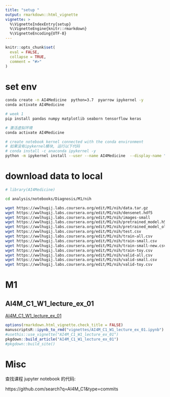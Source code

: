 ```yaml
---
title: "setup "
output: rmarkdown::html_vignette
vignette: >
  %\VignetteIndexEntry{setup}
  %\VignetteEngine{knitr::rmarkdown}
  %\VignetteEncoding{UTF-8}
---
```


```r
knitr::opts_chunk$set(
  eval = FALSE,
  collapse = TRUE,
  comment = "#>"
)
```

# set env
```bash
conda create -n AI4Medicine  python=3.7  pyarrow ipykernel -y
conda activate AI4Medicine

# week 1
pip install pandas numpy matplotlib seaborn tensorflow keras
```


```bash
# 激活虚拟环境
conda activate AI4Medicine

# create notebook kernel connected with the conda environment
# 如果没有ipykernel模块, 运行以下代码
# conda install -c anaconda ipykernel -y
python -m ipykernel install --user --name AI4Medicine  --display-name "AI4Medicine"
```

# download data to local
```r
# library(AI4Medicine)
```
```bash
cd analysis/notebooks/Diagnosis/M1/nih

wget https://wwlhugij.labs.coursera.org/edit/M1/nih/data.tar.gz 
wget https://wwlhugij.labs.coursera.org/edit/M1/nih/densenet.hdf5 
wget https://wwlhugij.labs.coursera.org/edit/M1/nih/images-small
wget https://wwlhugij.labs.coursera.org/edit/M1/nih/pretrained_model.h5 
wget https://wwlhugij.labs.coursera.org/edit/M1/nih/pretrained_model_old.h5 
wget https://wwlhugij.labs.coursera.org/edit/M1/nih/test.csv
wget https://wwlhugij.labs.coursera.org/edit/M1/nih/train-all.csv
wget https://wwlhugij.labs.coursera.org/edit/M1/nih/train-small.csv
wget https://wwlhugij.labs.coursera.org/edit/M1/nih/train-small-new.csv
wget https://wwlhugij.labs.coursera.org/edit/M1/nih/train-toy.csv
wget https://wwlhugij.labs.coursera.org/edit/M1/nih/valid-all.csv
wget https://wwlhugij.labs.coursera.org/edit/M1/nih/valid-small.csv
wget https://wwlhugij.labs.coursera.org/edit/M1/nih/valid-toy.csv
```

# M1

## AI4M_C1_W1_lecture_ex_01

[AI4M_C1_W1_lecture_ex_01](https://wwlhugij.labs.coursera.org/notebooks/M1/AI4M_C1_W1_lecture_ex_01.ipynb#)

```r
options(rmarkdown.html_vignette.check_title = FALSE) 
manuscriptsR::ipynb_to_rmd("vignettes/AI4M_C1_W1_lecture_ex_01.ipynb")
#usethis::use_vignette("AI4M_C1_W1_lecture_ex_01")
pkgdown::build_article("AI4M_C1_W1_lecture_ex_01")
#pkgdown::build_site()
```



# Misc

查找课程 jupyter notebook 的代码: 

https://github.com/search?q=AI4M_C1&type=commits

